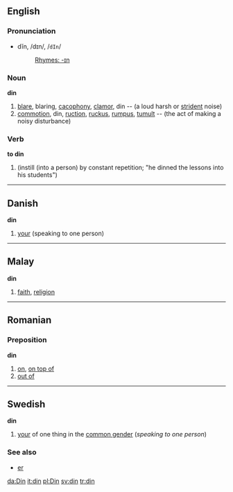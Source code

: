 == English ==
{{rfc}}
===Pronunciation===
*dĭn, /dɪn/, /<tt>dIn</tt>/
*:[[Rhymes:English:-ɪn|Rhymes: -ɪn]]

===Noun===
'''din'''

# [[blare]], blaring, [[cacophony]], [[clamor]], din -- (a loud harsh or [[strident]] noise)
# [[commotion]], din, [[ruction]], [[ruckus]], [[rumpus]], [[tumult]] -- (the act of making a noisy disturbance)

===Verb===
'''to din'''

#(instill (into a person) by constant repetition; "he dinned the lessons into his students")

----

==Danish==
'''din'''

#[[your]] (speaking to one person)

----

==Malay==
'''din'''

# [[faith]], [[religion]]

----

== Romanian ==
=== Preposition ===
'''din'''

# [[on]], [[on top of]]
# [[out of]]

----

==Swedish==
'''din'''

#[[your]] of one thing in the [[common gender]] (''speaking to one person'')

===See also===
*[[er#Swedish|er]]
[[da:Din]]
[[it:din]]
[[pl:Din]]
[[sv:din]]
[[tr:din]]